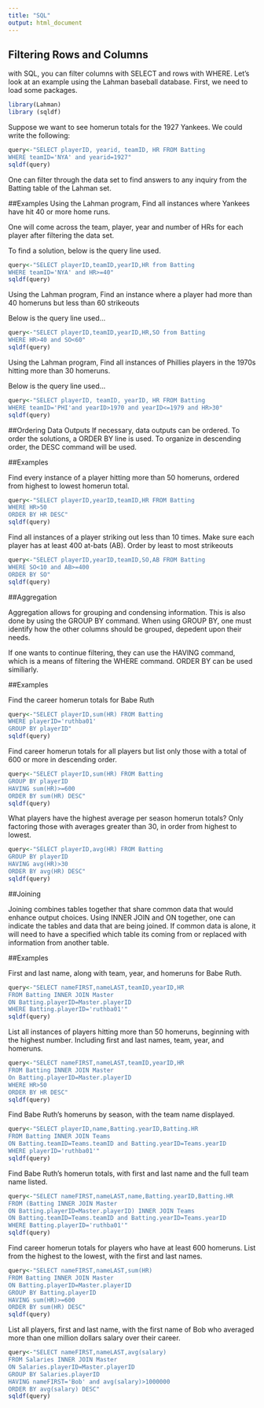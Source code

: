```yaml
---
title: "SQL"
output: html_document
---
```

## Filtering Rows and Columns

with SQL, you can filter columns with SELECT and rows with WHERE. Let's look at an example using the Lahman baseball database. First, we need to load some packages.

```r
library(Lahman)
library (sqldf)
```

Suppose we want to see homerun totals for the 1927 Yankees. We could write the following: 

```r
query<-"SELECT playerID, yearid, teamID, HR FROM Batting
WHERE teamID='NYA' and yearid=1927"
sqldf(query)
```

One can filter through the data set to find answers to any inquiry from the Batting table of the Lahman set.

##Examples
Using the Lahman program, Find all instances where Yankees have hit 40 or more home runs.

One will come across the team, player, year and number of HRs for each player after filtering the data set.

To find a solution, below is the query line used.
```r
query<-"SELECT playerID,teamID,yearID,HR from Batting
WHERE teamID='NYA' and HR>=40"
sqldf(query)
```

Using the Lahman program, Find an instance where a player had more than 40 homeruns but less than 60 strikeouts

Below is the query line used...
```r
query<-"SELECT playerID,teamID,yearID,HR,SO from Batting
WHERE HR>40 and SO<60"
sqldf(query)
```

Using the Lahman program, Find all instances of Phillies players in the 1970s hitting more than 30 homeruns.

Below is the query line used...

```r
query<-"SELECT playerID, teamID, yearID, HR FROM Batting
WHERE teamID='PHI'and yearID>1970 and yearID<=1979 and HR>30"
sqldf(query)
```
##Ordering Data Outputs
If necessary, data outputs can be ordered. To order the solutions, a ORDER BY line is used. To organize in descending order, the DESC command will be used.

##Examples

Find every instance of a player hitting more than 50 homeruns, ordered from highest to lowest homerun total.

```r
query<-"SELECT playerID,yearID,teamID,HR FROM Batting
WHERE HR>50
ORDER BY HR DESC"
sqldf(query)
```

Find all instances of a player striking out less than 10 times. Make sure each player has at least 400 at-bats (AB). Order by least to most strikeouts

```r
query<-"SELECT playerID,yearID,teamID,SO,AB FROM Batting
WHERE SO<10 and AB>=400
ORDER BY SO"
sqldf(query)
```

##Aggregation

Aggregation allows for grouping and condensing information. This is also done by using the GROUP BY command. When using GROUP BY, one must identify how the other columns should be grouped, depedent upon their needs.

If one wants to continue filtering, they can use the HAVING command, which is a means of filtering the WHERE command. ORDER BY can be used similiarly. 

##Examples

Find the career homerun totals for Babe Ruth

```r
query<-"SELECT playerID,sum(HR) FROM Batting 
WHERE playerID='ruthba01'
GROUP BY playerID"
sqldf(query)
```

Find career homerun totals for all players but list only those with a total of 600 or more in descending order.

```r
query<-"SELECT playerID,sum(HR) FROM Batting
GROUP BY playerID
HAVING sum(HR)>=600
ORDER BY sum(HR) DESC"
sqldf(query)
```

What players have the highest average per season homerun totals? Only factoring those with averages greater than 30, in order from highest to lowest. 

```r
query<-"SELECT playerID,avg(HR) FROM Batting
GROUP BY playerID
HAVING avg(HR)>30
ORDER BY avg(HR) DESC"
sqldf(query)
```

##Joining

Joining combines tables together that share common data that would enhance output choices. Using INNER JOIN and ON together, one can indicate the tables and data that are being joined. If common data is alone, it will need to have a specified which table its coming from or replaced with information from another table. 

##Examples

First and last name, along with team, year, and homeruns for Babe Ruth.

```r
query<-"SELECT nameFIRST,nameLAST,teamID,yearID,HR 
FROM Batting INNER JOIN Master
ON Batting.playerID=Master.playerID
WHERE Batting.playerID='ruthba01'"
sqldf(query)
```

List all instances of players hitting more than 50 homeruns, beginning with the highest number. Including first and last names, team, year, and homeruns. 

```r
query<-"SELECT nameFIRST,nameLAST,teamID,yearID,HR
FROM Batting INNER JOIN Master
On Batting.playerID=Master.playerID
WHERE HR>50
ORDER BY HR DESC"
sqldf(query)
```

Find Babe Ruth's homeruns by season, with the team name displayed.

```r
query<-"SELECT playerID,name,Batting.yearID,Batting.HR
FROM Batting INNER JOIN Teams
ON Batting.teamID=Teams.teamID and Batting.yearID=Teams.yearID
WHERE playerID='ruthba01'"
sqldf(query)
```

Find Babe Ruth's homerun totals, with first and last name and the full team name listed.

```r
query<-"SELECT nameFIRST,nameLAST,name,Batting.yearID,Batting.HR 
FROM (Batting INNER JOIN Master
ON Batting.playerID=Master.playerID) INNER JOIN Teams 
ON Batting.teamID=Teams.teamID and Batting.yearID=Teams.yearID
WHERE Batting.playerID='ruthba01'"
sqldf(query)
```

Find career homerun totals for players who have at least 600 homeruns. List from the highest to the lowest, with the first and last names.

```r
query<-"SELECT nameFIRST,nameLAST,sum(HR)
FROM Batting INNER JOIN Master
ON Batting.playerID=Master.playerID
GROUP BY Batting.playerID
HAVING sum(HR)>=600
ORDER BY sum(HR) DESC"
sqldf(query)
```

List all players, first and last name, with the first name of Bob who averaged more than one million dollars salary over their career.

```r
query<-"SELECT nameFIRST,nameLAST,avg(salary)
FROM Salaries INNER JOIN Master
ON Salaries.playerID=Master.playerID
GROUP BY Salaries.playerID
HAVING nameFIRST='Bob' and avg(salary)>1000000
ORDER BY avg(salary) DESC"
sqldf(query)
```

